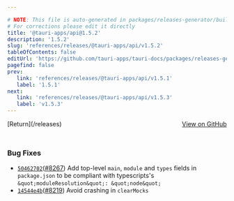 ```yaml
---

# NOTE: This file is auto-generated in packages/releases-generator/build.ts
# For corrections please edit it directly
title: '@tauri-apps/api@1.5.2'
description: '1.5.2'
slug: 'references/releases/@tauri-apps/api/v1.5.2'
tableOfContents: false
editUrl: 'https://github.com/tauri-apps/tauri-docs/packages/releases-generator/build.ts'
pagefind: false
prev:
   link: 'references/releases/@tauri-apps/api/v1.5.1'
   label: '1.5.1'
next:
   link: 'references/releases/@tauri-apps/api/v1.5.3'
   label: 'v1.5.3'
---
```


			

<ReleaseSidebar slug="references/releases/@tauri-apps/api"  packageName="@tauri-apps/api" />

<div style="margin-bottom:3rem; display: flex; justify-content: space-between; align-items: center"><span>[Return](/releases)</span><span><a href="https://github.com/tauri-apps/tauri/releases/tag/@tauri-apps/api-v1.5.2">View on GitHub</a></span></div>

### Bug Fixes

- [`50462702`](https://www.github.com/tauri-apps/tauri/commit/504627027303ef5a0e855aab2abea64c6964223b)([#8267](https://www.github.com/tauri-apps/tauri/pull/8267)) Add top-level `main`, `module` and `types` fields in `package.json` to be compliant with typescripts&#39;s `&quot;moduleResolution&quot;: &quot;node&quot;`
- [`14544e4b`](https://www.github.com/tauri-apps/tauri/commit/14544e4b87269c06c89fed3647d80f492e0a1d34)([#8219](https://www.github.com/tauri-apps/tauri/pull/8219)) Avoid crashing in `clearMocks`

